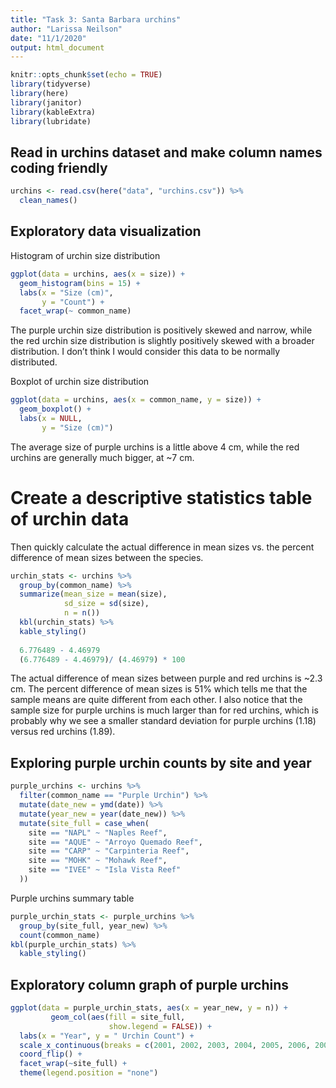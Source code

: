```yaml
---
title: "Task 3: Santa Barbara urchins"
author: "Larissa Neilson"
date: "11/1/2020"
output: html_document
---
```


```r
knitr::opts_chunk$set(echo = TRUE)
library(tidyverse)
library(here)
library(janitor)
library(kableExtra)
library(lubridate)
```

## Read in urchins dataset and make column names coding friendly

```r
urchins <- read.csv(here("data", "urchins.csv")) %>% 
  clean_names()
```

## Exploratory data visualization

Histogram of urchin size distribution

```r
ggplot(data = urchins, aes(x = size)) +
  geom_histogram(bins = 15) +
  labs(x = "Size (cm)",
       y = "Count") +
  facet_wrap(~ common_name)
```

The purple urchin size distribution is positively skewed and narrow, while the red urchin size distribution is slightly positively skewed with a broader distribution. I don't think I would consider this data to be normally distributed.

Boxplot of urchin size distribution 

```r
ggplot(data = urchins, aes(x = common_name, y = size)) +
  geom_boxplot() +
  labs(x = NULL,
       y = "Size (cm)")
```

The average size of purple urchins is a little above 4 cm, while the red urchins are generally much bigger, at ~7 cm.

# Create a descriptive statistics table of urchin data

Then quickly calculate the actual difference in mean sizes vs. the percent difference of mean sizes between the species.

```r
urchin_stats <- urchins %>%
  group_by(common_name) %>%
  summarize(mean_size = mean(size),
            sd_size = sd(size),
            n = n())
  kbl(urchin_stats) %>% 
  kable_styling()
  
  6.776489 - 4.46979
  (6.776489 - 4.46979)/ (4.46979) * 100
```
The actual difference of mean sizes between purple and red urchins is ~2.3 cm. The percent difference of mean sizes is 51% which tells me that the  sample means are quite different from each other. I also notice that the sample size for purple urchins is much larger than for red urchins, which is probably why we see a smaller standard deviation for purple urchins (1.18) versus red urchins (1.89).

## Exploring purple urchin counts by site and year

```r
purple_urchins <- urchins %>% 
  filter(common_name == "Purple Urchin") %>% 
  mutate(date_new = ymd(date)) %>%
  mutate(year_new = year(date_new)) %>% 
  mutate(site_full = case_when(
    site == "NAPL" ~ "Naples Reef",
    site == "AQUE" ~ "Arroyo Quemado Reef",
    site == "CARP" ~ "Carpinteria Reef",
    site == "MOHK" ~ "Mohawk Reef",
    site == "IVEE" ~ "Isla Vista Reef"
  ))

```

Purple urchins summary table

```r
purple_urchin_stats <- purple_urchins %>% 
  group_by(site_full, year_new) %>% 
  count(common_name)
kbl(purple_urchin_stats) %>% 
  kable_styling()
```

## Exploratory column graph of purple urchins

```r
ggplot(data = purple_urchin_stats, aes(x = year_new, y = n)) +
         geom_col(aes(fill = site_full,
                      show.legend = FALSE)) +
  labs(x = "Year", y = " Urchin Count") +
  scale_x_continuous(breaks = c(2001, 2002, 2003, 2004, 2005, 2006, 2007, 2008, 2009, 2010, 2011, 2012)) +
  coord_flip() +
  facet_wrap(~site_full) +
  theme(legend.position = "none")
```

